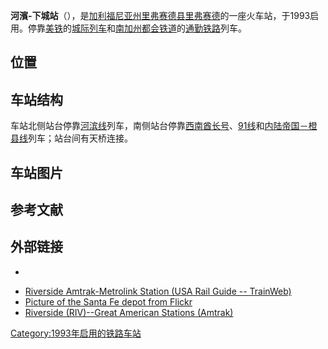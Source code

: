 {{多个问题|
{{expand|time=2014-07-25T10:02:47+00:00}}
{{unreferenced|time=2014-07-25T10:02:47+00:00}}
}}
{{Station Infobox
|Station Name = 河濱-下城站
|Engname = Riverside-Downtown Station
|Linecolor1 = #{{Amtrak color|Southwest Chief}}
|Linecolor2 = #{{SCAX color|91}}
|Linecolor3 = #{{SCAX color|Inland Empire-Orange County}}
|Linecolor4 = #{{SCAX color|Riverside}}
|Image = Riverside Metrolink.jpg
|Caption = 停靠在车站的南面站台的[[内陆帝国－橙县线|内陆帝国－橙县线]]887次列车车头。
|Number = 
|Code = 
|Location = [[加州|加州]][[里弗赛德_(加利福尼亚州)|里弗赛德]]藤街4066号，邮编92507
|Coord = {{coord|33.9757|-117.3699|type:railwaystation_region:US-CA|display=inline,title}}
|Colour = 
|Type = 地面[[侧式站台|侧式站台]]和[[岛式站台|岛式站台]]
|Line = '''美铁'''：<br>西南酋长号<br>'''南加州都会铁道'''：<br>[[91线|91线]]<br>[[内陆帝国－橙县线|内陆帝国－橙县线]]<br />[[河滨线|河滨线]]
|Interchange = 
|Hall = 
|Open = 
|Platform = 
|Elevator for disabled = 
|Escalator = 
|Exit = 
|Transport = 
|Openhours = 
|Time First = 
|Time Last = 
|Map = 
|platform_arrangement = 
|collapsed     = 
}}
'''河濱-下城站'''（{{lang-en|Riverside-Downtown station}}），是[[加利福尼亚州|加利福尼亚州]][[里弗赛德县|里弗赛德县]][[里弗赛德_(加利福尼亚州)|里弗赛德]]的一座火车站，于1993启用。停靠[[美铁|美铁]]的[[城际列车|城际列车]]和[[南加州都会铁道|南加州都会铁道]]的[[通勤铁路|通勤铁路]]列车。


== 位置 ==

== 车站结构 ==
车站北侧站台停靠[[河滨线|河滨线]]列车，南侧站台停靠[[西南酋长号|西南酋长号]]、[[91线|91线]]和[[内陆帝国－橙县线|内陆帝国－橙县线]]列车；站台间有天桥连接。

== 车站图片 ==

== 参考文献 ==
{{Reflist|colwidth=30em}}

== 外部链接 ==
*{{commonscat-inline|Riverside (train station)}}
{{Amtrak web|RIV|Riverside, CA|CALIFORNIA}}
{{Metrolink web|120|Riverside-Downtown}}
*[http://www.trainweb.org/usarail/riverside.htm Riverside Amtrak-Metrolink Station (USA Rail Guide -- TrainWeb)] {{Wayback|url=http://www.trainweb.org/usarail/riverside.htm |date=20140730044947 }}
*[http://www.flickr.com/photos/pragmaticidealist/1194039686/ Picture of the Santa Fe depot from Flickr] {{Wayback|url=http://www.flickr.com/photos/pragmaticidealist/1194039686/ |date=20140810154753 }}
*[http://www.greatamericanstations.com/Stations/RIV/Station_view Riverside (RIV)--Great American Stations (Amtrak)] {{Wayback|url=http://www.greatamericanstations.com/Stations/RIV/Station_view |date=20130311143728 }}

{{91／佩里斯谷线}}
{{內陸帝國-橙縣線}}
{{河濱線}}

[[Category:1993年启用的铁路车站|Category:1993年启用的铁路车站]]